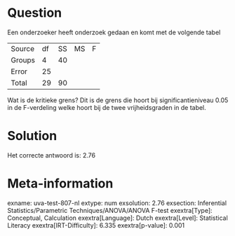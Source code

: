 Question
========

Een onderzoeker heeft onderzoek gedaan en komt met de volgende tabel

  -------- ---- ---- ---- ---
  Source   df   SS   MS   F
  Groups   4    40         
  Error    25              
  Total    29   90         
  -------- ---- ---- ---- ---

Wat is de kritieke grens? Dit is de grens die hoort bij
significantieniveau 0.05 in de F-verdeling welke hoort bij de twee
vrijheidsgraden in de tabel.


Solution
========

Het correcte antwoord is: 2.76

Meta-information
================
exname: uva-test-807-nl
extype: num
exsolution: 2.76
exsection: Inferential Statistics/Parametric Techniques/ANOVA/ANOVA F-test
exextra[Type]: Conceptual, Calculation
exextra[Language]: Dutch
exextra[Level]: Statistical Literacy
exextra[IRT-Difficulty]: 6.335
exextra[p-value]: 0.001
